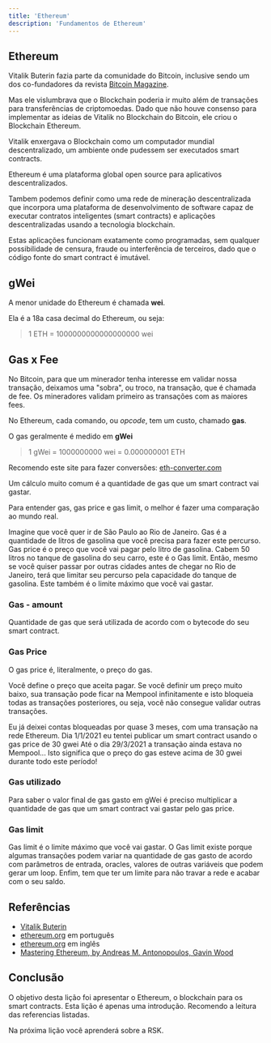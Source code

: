 ```yaml
---
title: 'Ethereum'
description: 'Fundamentos de Ethereum'
---
```


## Ethereum

Vitalik Buterin fazia parte da comunidade do Bitcoin,
inclusive sendo um dos co-fundadores da revista [Bitcoin Magazine](https://bitcoinmagazine.com/).

Mas ele vislumbrava que o Blockchain poderia ir muito além de transações para transferências de criptomoedas.
Dado que não houve consenso para implementar as ideias de Vitalik no Blockchain do Bitcoin,
ele criou o Blockchain Ethereum.

Vitalik enxergava o Blockchain como um computador mundial descentralizado,
um ambiente onde pudessem ser executados smart contracts.

Ethereum é uma plataforma global open source para aplicativos descentralizados.

Tambem podemos definir como uma rede de mineração descentralizada
que incorpora uma plataforma de desenvolvimento de software capaz de executar contratos inteligentes (smart contracts)
e aplicações descentralizadas usando a tecnologia blockchain.

Estas aplicações funcionam exatamente como programadas, sem qualquer possibilidade de censura, fraude ou interferência de terceiros, dado que o código fonte do smart contract é imutável.

## gWei

A menor unidade do Ethereum é chamada **wei**.

Ela é a 18a casa decimal do Ethereum, ou seja:

> 1 ETH = 1000000000000000000 wei

## Gas x Fee

No Bitcoin, para que um minerador tenha interesse em validar nossa transação,
deixamos uma "sobra", ou troco, na transação, que é chamada de fee.
Os mineradores validam primeiro as transações com as maiores fees.

No Ethereum, cada comando, ou _opcode_, tem um custo, chamado **gas**.

O gas geralmente é medido em **gWei**

> 1 gWei = 1000000000 wei = 0.000000001 ETH

Recomendo este site para fazer conversões:
[eth-converter.com](https://eth-converter.com/)

Um cálculo muito comum é a quantidade de gas que um smart contract vai gastar.

Para entender gas, gas price e gas limit, o melhor é fazer uma comparação ao mundo real.

Imagine que você quer ir de São Paulo ao Rio de Janeiro.
Gas é a quantidade de litros de gasolina que você precisa para fazer este percurso.
Gas price é o preço que você vai pagar pelo litro de gasolina.
Cabem 50 litros no tanque de gasolina do seu carro, este é o Gas limit.
Então, mesmo se você quiser passar por outras cidades antes de chegar no Rio de Janeiro,
terá que limitar seu percurso pela capacidade do tanque de gasolina.
Este também é o limite máximo que você vai gastar.

### Gas - amount

Quantidade de gas que será utilizada de acordo com o bytecode do seu smart contract.

### Gas Price

O gas price é, literalmente, o preço do gas.

Você define o preço que aceita pagar.
Se você definir um preço muito baixo, sua transação pode ficar na Mempool infinitamente
e isto bloqueia todas as transações posteriores, ou seja,
você não consegue validar outras transações.

Eu já deixei contas bloqueadas por quase 3 meses, com uma transação na rede Ethereum.
Dia 1/1/2021 eu tentei publicar um smart contract usando o gas price de 30 gwei
Até o dia 29/3/2021 a transação ainda estava no Mempool...
Isto significa que o preço do gas esteve acima de 30 gwei durante todo este período!

### Gas utilizado

Para saber o valor final de gas gasto em gWei
é preciso multiplicar a quantidade de gas que um smart contract vai gastar
pelo gas price.

### Gas limit

Gas limit é o limite máximo que você vai gastar.
O Gas limit existe porque algumas transações podem variar na quantidade de gas gasto
de acordo com parâmetros de entrada, oracles, valores de outras variáveis que podem gerar um loop.
Enfim, tem que ter um limite para não travar a rede e acabar com o seu saldo.

## Referências

- [Vitalik Buterin](https://en.wikipedia.org/wiki/Vitalik_Buterin)
- [ethereum.org](https://ethereum.org/pt-br/) em português
- [ethereum.org](https://ethereum.org/en/) em inglês
- [Mastering Ethereum, by Andreas M. Antonopoulos, Gavin Wood](https://github.com/ethereumbook/ethereumbook)

## Conclusão

O objetivo desta lição foi apresentar o Ethereum, o blockchain para os smart contracts.
Esta lição é apenas uma introdução.
Recomendo a leitura das referencias listadas.

Na próxima lição você aprenderá sobre a RSK.
